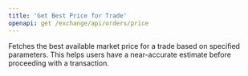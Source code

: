 ```yaml
---
title: 'Get Best Price for Trade'
openapi: get /exchange/api/orders/price
---
```


Fetches the best available market price for a trade based on specified parameters. This helps users have a near-accurate estimate before proceeding with a transaction.